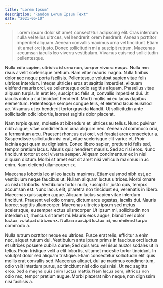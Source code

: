 ```yaml
---
title: "Lorem Ipsum"
description: "Random Lorum Ipsum Text"
date: "2021-05-10"
---
```

> Lorem ipsum dolor sit amet, consectetur adipiscing elit. Cras interdum nulla vel tellus ultrices, vel hendrerit lorem hendrerit. Aenean porttitor imperdiet aliquam. Aenean convallis maximus urna vel tincidunt. Etiam sit amet orci justo. Donec sollicitudin mi a suscipit rutrum. Maecenas accumsan iaculis leo viverra vestibulum. Vivamus euismod sollicitudin pellentesque.

Nulla odio sapien, ultricies id urna non, tempor viverra neque. Nulla non risus a velit scelerisque pretium. Nam vitae mauris magna. Nulla finibus dolor nec neque porta facilisis. Pellentesque volutpat sapien vitae felis ultrices interdum. Integer ultricies eros at sagittis imperdiet. Aliquam eleifend mauris orci, eu pellentesque odio sagittis aliquam. Phasellus vitae aliquam turpis. In erat leo, suscipit ac felis ut, convallis imperdiet dui. Ut iaculis dolor a dui tincidunt hendrerit. Morbi mollis mi eu lacus dapibus elementum. Pellentesque semper congue felis, et eleifend lacus euismod ac. Vivamus ut ex hendrerit tortor gravida blandit. Ut sollicitudin ante sollicitudin odio lobortis, laoreet sagittis dolor placerat.

Nam turpis quam, molestie at bibendum et, ultrices eu tellus. Nunc pulvinar nibh augue, vitae condimentum urna aliquam nec. Aenean at commodo orci, a fermentum arcu. Praesent rhoncus est orci, vel feugiat arcu consectetur a. Suspendisse sollicitudin nisi erat, vitae scelerisque elit varius et. Proin lacinia eget quam eu dignissim. Donec libero sapien, pretium id felis sed, tempor pretium lacus. Mauris quis hendrerit mauris. Sed ac nisi eros. Nunc tincidunt tortor ut orci viverra semper. Aliquam condimentum ex in nisl aliquam dictum. Morbi sit amet erat sit amet nisi vehicula maximus in ac enim. Nam eleifend ullamcorper ex.

Maecenas lobortis leo at leo iaculis maximus. Etiam euismod nibh est, ac vestibulum neque faucibus ut. Nullam aliquam luctus ultrices. Morbi ornare ac nisl ut lobortis. Vestibulum tortor nulla, suscipit in justo quis, tempus accumsan est. Nunc lacus elit, pharetra non tincidunt eu, venenatis in libero. Maecenas quis sapien augue. Aliquam luctus sapien vitae interdum tincidunt. Praesent vel odio ornare, dictum arcu egestas, iaculis dui. Mauris laoreet sagittis ullamcorper. Maecenas ultricies ipsum sed metus scelerisque, eu semper lectus ullamcorper. Ut ipsum mi, sollicitudin non interdum ut, rhoncus sit amet mi. Mauris eros augue, blandit vel dolor luctus, volutpat ultrices ex. Nullam suscipit luctus mi, eu eleifend turpis commodo a.

Nulla rutrum porttitor neque eu ultrices. Fusce erat felis, efficitur a enim nec, aliquet rutrum dui. Vestibulum ante ipsum primis in faucibus orci luctus et ultrices posuere cubilia curae; Sed quis arcu vel risus auctor sodales ut in tellus. Proin tristique velit a elit lobortis, sit amet molestie tortor tincidunt. In volutpat dolor sed aliquam tristique. Etiam consectetur sollicitudin elit, quis mollis erat convallis sed. Maecenas aliquet, dui ac maximus condimentum, odio velit interdum purus, ac tincidunt nisl odio quis nisi. Ut nec sagittis eros. Sed a magna quis enim luctus mattis. Nam lacus sem, ultrices non odio nec, tempor pretium augue. Morbi placerat nibh neque, non dignissim nisi facilisis a.